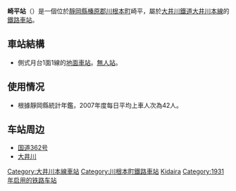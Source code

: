 {{NoteTA|1 = zh:崎平站; zh-cn:崎平站; zh-tw:崎平車站; zh-hk:崎平站; }}
{{日本車站資訊
|公司色 = #ff4f00
|文字色 = 
|站名 = 崎平站
|圖片 = Sakidaira-Sta.JPG
|pxl = 
|圖片說明 = 崎平站
|日文原名 = 崎平
|平假名 = さきだいら
|羅馬拼音 = Sakidaira
|副站名 = 
|起點站 = [[金谷站|金谷]]
|所在地 = [[靜岡縣|靜岡縣]][[榛原郡|榛原郡]][[川根本町|川根本町]]崎平
|車站構造 = 地面車站
|月台配置 = 1面1線
|啟用年月日 = 1931年12月1日
|廢站年月日 = 
|乘客人數 = 12
|上下車人次 = 26
|統計年度 = 2014年
|轉車 = 
|備註 = 
|全寬備註 = 
|adjacent = {{Adjacent stations|system=大井川鐵道|line=大井川本線|left=青部|right=千頭|note-left=1.1km|note-mid=距離[[金谷站_(日本)|金谷]]37.2km|note-right=2.3km}}
}}
'''崎平站'''（{{jpn|j=崎平駅|hg=さきだいらえき|rm=Sakidaira eki|f=y}}）是一個位於[[靜岡縣|靜岡縣]][[榛原郡|榛原郡]][[川根本町|川根本町]]崎平，屬於[[大井川鐵道|大井川鐵道]][[大井川本線|大井川本線]]的[[鐵路車站|鐵路車站]]。
==車站結構==
*側式月台1面1線的[[地面車站|地面車站]]。[[無人站|無人站]]。
==使用情况==
* 根據靜岡縣統計年鑑，2007年度每日平均上車人次為42人。
==车站周边==
*[[国道362号|国道362号]]
*[[大井川|大井川]]

{{大井川鐵道大井川本線}}
{{DEFAULTSORT:Sakidaira}}
[[Category:大井川本線車站|Category:大井川本線車站]]
[[Category:川根本町鐵路車站|Category:川根本町鐵路車站]]
[[Category:日本鐵路車站_Sa|Kidaira]]
[[Category:1931年启用的铁路车站|Category:1931年启用的铁路车站]]